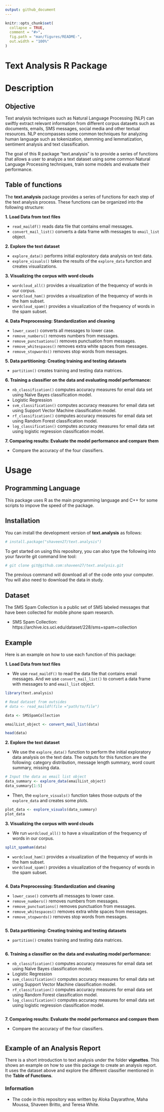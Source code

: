 ```yaml
---
output: github_document
---
```


<!-- README.md is generated from README.Rmd. Please edit that file -->

```r
knitr::opts_chunk$set(
  collapse = TRUE,
  comment = "#>",
  fig.path = "man/figures/README-",
  out.width = "100%"
)
```

# Text Analysis R Package

<!-- badges: start -->
<!-- badges: end -->

# Description

## Objective
Text analysis techniques such as Natural Language Processing (NLP) can swiftly 
extract relevant information from different corpus datasets such as documents, 
emails, SMS messages, social media and other textual resources. NLP encompasses 
some common techniques for analyzing human language such as tokenization, 
stemming and lemmatization, sentiment analysis and text classification.  

The goal of this R package "text.analysis" is to provide a series of functions 
that allows a user to analyze a text dataset using some common Natural Language 
Processing techniques, train some models and evaluate their performance.  


## Table of functions

The **text.analysis** package provides a series of functions for each step of the text 
analysis process. These functions can be organized into the following structure:

**1. Load Data from text files**

  + `read_maildf()` reads data file that contains email messages.
  + `convert_mail_list()` converts a data frame with  messages to `email_list` 
  object.

**2. Explore the text dataset**

  + `explore_data()` performs initial exploratory data analysis on text data.
  + `explore_visuals()` takes the results of the `explore_data` function and 
  creates visualizations.

**3. Visualizing the corpus with word clouds**

  + `wordcloud_all()` provides a visualization of the frequency of words in our 
  corpus.
  + `wordcloud_ham()` provides a visualization of the frequency of words in the 
  ham subset.
  + `wordcloud_spam()` provides a visualization of the frequency of words in the 
  spam subset.
  
**4. Data Preprocessing: Standardization and cleaning**  

  + `lower_case()` converts all messages to lower case.   
  + `remove_numbers()` removes numbers from messages.
  + `remove_punctuations()` removes punctuation from messages.  
  + `remove_whitespaces()` removes extra white spaces from messages.
  + `remove_stopwords()` removes stop words from messages.
  
**5. Data partitioning: Creating training and testing datasets**  

  + `partition()` creates training and testing data matrices.

**6. Training a classifier on the data and evaluating model performance:**

  + `nb_classification()` computes accuracy measures for email data set using 
  Naïve Bayes classification model. 
  - Logistic Regression
  + `svm_classification()` computes accuracy measures for email data set using 
  Support Vector Machine classification model. 
  + `rf_classification()` computes accuracy measures for email data set using 
  Random Forest classification model. 
  + `log_classification()` computes accuracy measures for email data set using 
  logistic regression classification model. 
  
**7. Comparing results: Evaluate the model performance and compare them**

  + Compare the accuracy of the four classifiers.


# Usage

## Programming Language

This package uses R as the main programming language and C++ for some scripts to
impove the speed of the package.

## Installation

You can install the development version of **text.analysis** as follows:

``` r
# install.package("shaveen27/text.analysis")
```

To get started on using this repository, you can also type the following into 
your favorite git command line tool:

``` r
# git clone git@github.com:shaveen27/text.analysis.git
```

The previous command will download all of the code onto your computer. You will 
also need to download the data in study. 


## Dataset

The SMS Spam Collection is a public set of SMS labeled messages that have been 
collected for mobile phone spam research.  

* SMS Spam Collection: 
  https://archive.ics.uci.edu/dataset/228/sms+spam+collection  


## Example

Here is an example on how to use each function of this package:

**1. Load Data from text files**

  + We use `read_maildf()` to read the data file that contains email messages. 
  And we use `convert_mail_list()` to convert a data frame with  messages to 
  and `email_list` object.
  
``` r
library(text.analysis)

# Read dataset from outsides
# data <- read_maildf(file ="path/to/file")

data <- SMSSpamCollection

emailList_object <- convert_mail_list(data)

head(data)

```


**2. Explore the text dataset**

  + We use the `explore_data()` function to perform the initial exploratory data 
  analysis on the text data. The outputs for this function are the following: 
  category distribution, message length summary, word count summary, missing 
  data.
  
``` r
# Input the data as email list object
data_summary <- explore_data(emailList_object)
data_summary[1:5]
```

  + Then, the `explore_visuals()` function takes those outputs of the 
  `explore_data` and creates some plots.

``` r
plot_data <- explore_visuals(data_summary)
plot_data
```


**3. Visualizing the corpus with word clouds**

  + We run `wordcloud_all()` to have a visualization of the frequency of words 
  in our corpus.
  
``` r
split_spamham(data)

```

  
  + `wordcloud_ham()` provides a visualization of the frequency of words in the 
  ham subset.
  + `wordcloud_spam()` provides a visualization of the frequency of words in the 
  spam subset.
  
``` r


```

  
**4. Data Preprocessing: Standardization and cleaning**  

  + `lower_case()` converts all messages to lower case.   
  + `remove_numbers()` removes numbers from messages.
  + `remove_punctuations()` removes punctuation from messages.  
  + `remove_whitespaces()` removes extra white spaces from messages.
  + `remove_stopwords()` removes stop words from messages.

``` r


```


**5. Data partitioning: Creating training and testing datasets**  

  + `partition()` creates training and testing data matrices.

``` r


```


**6. Training a classifier on the data and evaluating model performance:**

  + `nb_classification()` computes accuracy measures for email data set using 
  Naïve Bayes classification model. 
  - Logistic Regression
  + `svm_classification()` computes accuracy measures for email data set using 
  Support Vector Machine classification model. 
  + `rf_classification()` computes accuracy measures for email data set using 
  Random Forest classification model. 
  + `log_classification()` computes accuracy measures for email data set using 
  logistic regression classification model. 

``` r


```

  
**7. Comparing results: Evaluate the model performance and compare them**

  + Compare the accuracy of the four classifiers.

``` r


```






## Example of an Analysis Report 

There is a short introduction to text analysis under the folder **vignettes**.
This shows an example on how to use this package to create an analysis report. 
It uses the dataset above and explore the different classifier mentioned in the 
**Table of Functions**. 


### Information 

* The code in this repository was written by Aloka Dayarathne, Maha Moussa, 
Shaveen Britto, and Teresa White.

